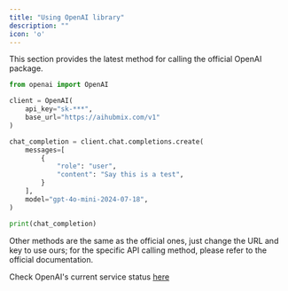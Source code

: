 ```yaml
---
title: "Using OpenAI library"
description: ""
icon: 'o'
---
```


This section provides the latest method for calling the official OpenAI package.
```python
from openai import OpenAI

client = OpenAI(
    api_key="sk-***",
    base_url="https://aihubmix.com/v1"
)

chat_completion = client.chat.completions.create(
    messages=[
        {
            "role": "user",
            "content": "Say this is a test",
        }
    ],
    model="gpt-4o-mini-2024-07-18",
)

print(chat_completion)
```

Other methods are the same as the official ones, just change the URL and key to use ours; for the specific API calling method, please refer to the official documentation.

Check OpenAI's current service status [here](https://status.openai.com/)